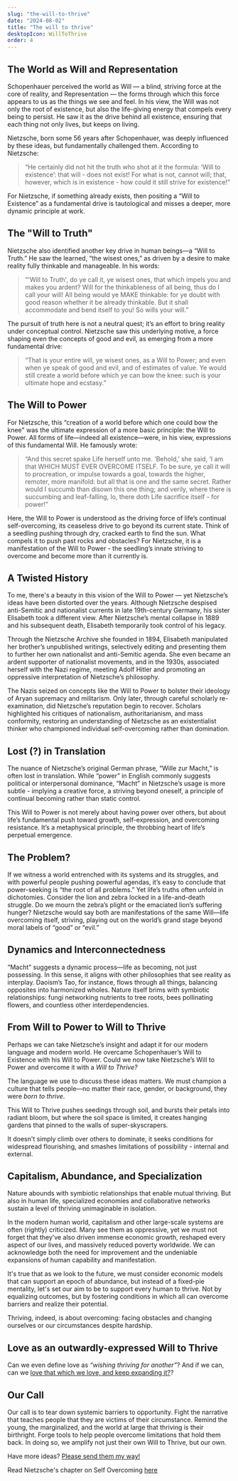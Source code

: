 ```yaml
---
slug: "the-will-to-thrive"
date: "2024-08-02"
title: "The will to thrive"
desktopIcon: WillToThrive
order: 4
---
```


## The World as Will and Representation

Schopenhauer perceived the world as Will — a blind, striving force at the core of reality, and Representation — the forms through which this force appears to us as the things we see and feel. In his view, the Will was not only the root of existence, but also the life-giving energy that compels every being to persist. He saw it as the drive behind all existence, ensuring that each thing not only lives, but keeps on living.

Nietzsche, born some 56 years after Schopenhauer, was deeply influenced by these ideas, but fundamentally challenged them. According to Nietzsche:

> “He certainly did not hit the truth who shot at it the formula: ‘Will to existence’: that will - does not exist! For what is not, cannot will; that, however, which is in existence - how could it still strive for existence!”

For Nietzsche, if something already exists, then positing a “Will to Existence” as a fundamental drive is tautological and misses a deeper, more dynamic principle at work.

## The "Will to Truth"

Nietzsche also identified another key drive in human beings—a “Will to Truth.” He saw the learned, “the wisest ones,” as driven by a desire to make reality fully thinkable and manageable. In his words:

> “'Will to Truth', do ye call it, ye wisest ones, that which impels you and makes you ardent? Will for the thinkableness of all being, thus do I call your will! All being would ye MAKE thinkable: for ye doubt with good reason whether it be already thinkable. But it shall accommodate and bend itself to you! So wills your will.”

The pursuit of truth here is not a neutral quest; it’s an effort to bring reality under conceptual control. Nietzsche saw this underlying motive, a force shaping even the concepts of good and evil, as emerging from a more fundamental drive:

> “That is your entire will, ye wisest ones, as a Will to Power; and even when ye speak of good and evil, and of estimates of value. Ye would still create a world before which ye can bow the knee: such is your ultimate hope and ecstasy.”

## The Will to Power

For Nietzsche, this “creation of a world before which one could bow the knee" was the ultimate expression of a more basic principle: the Will to Power. All forms of life—indeed all existence—were, in his view, expressions of this fundamental Will. He famously wrote:

> “And this secret spake Life herself unto me. ‘Behold,’ she said, ‘I am that WHICH MUST EVER OVERCOME ITSELF. To be sure, ye call it will to procreation, or impulse towards a goal, towards the higher, remoter, more manifold: but all that is one and the same secret. Rather would I succumb than disown this one thing; and verily, where there is succumbing and leaf-falling, lo, there doth Life sacrifice itself - for power!”

Here, the Will to Power is understood as the driving force of life’s continual self-overcoming, its ceaseless drive to go beyond its current state. Think of a seedling pushing through dry, cracked earth to find the sun. What compels it to push past rocks and obstacles? For Nietzsche, it is a manifestation of the Will to Power - the seedling’s innate striving to overcome and become more than it currently is.

## A Twisted History

To me, there's a beauty in this vision of the Will to Power — yet Nietzsche’s ideas have been distorted over the years. Although Nietzsche despised anti-Semitic and nationalist currents in late 19th-century Germany, his sister Elisabeth took a different view. After Nietzsche’s mental collapse in 1889 and his subsequent death, Elisabeth temporarily took control of his legacy.

Through the Nietzsche Archive she founded in 1894, Elisabeth manipulated her brother’s unpublished writings, selectively editing and presenting them to further her own nationalist and anti-Semitic agenda. She even became an ardent supporter of nationalist movements, and in the 1930s, associated herself with the Nazi regime, meeting Adolf Hitler and promoting an oppressive interpretation of Nietzsche’s philosophy.

The Nazis seized on concepts like the Will to Power to bolster their ideology of Aryan supremacy and militarism. Only later, through careful scholarly re-examination, did Nietzsche’s reputation begin to recover. Scholars highlighted his critiques of nationalism, authoritarianism, and mass conformity, restoring an understanding of Nietzsche as an existentialist thinker who championed individual self-overcoming rather than domination.

## Lost (?) in Translation

The nuance of Nietzsche’s original German phrase, “Wille zur Macht,” is often lost in translation. While “power” in English commonly suggests political or interpersonal dominance, “Macht” in Nietzsche’s usage is more subtle - implying a creative force, a striving beyond oneself, a principle of continual becoming rather than static control.

This Will to Power is not merely about having power over others, but about life’s fundamental push toward growth, self-expression, and overcoming resistance. It’s a metaphysical principle, the throbbing heart of life’s perpetual emergence.

## The Problem?

If we witness a world entrenched with its systems and its struggles, and with powerful people pushing powerful agendas, it’s easy to conclude that power-seeking is “the root of all problems.” Yet life’s truths often unfold in dichotomies. Consider the lion and zebra locked in a life-and-death struggle. Do we mourn the zebra’s plight or the emaciated lion’s suffering hunger? Nietzsche would say both are manifestations of the same Will—life overcoming itself, striving, playing out on the world’s grand stage beyond moral labels of “good” or “evil.”

## Dynamics and Interconnectedness

“Macht” suggests a dynamic process—life as becoming, not just possessing. In this sense, it aligns with other philosophies that see reality as interplay. Daoism’s Tao, for instance, flows through all things, balancing opposites into harmonized wholes. Nature itself brims with symbiotic relationships: fungi networking nutrients to tree roots, bees pollinating flowers, and countless other interdependencies.

## From Will to Power to Will to Thrive

Perhaps we can take Nietzsche’s insight and adapt it for our modern language and modern world. He overcame Schopenhauer’s Will to Existence with his Will to Power. Could we now take Nietzsche’s Will to Power and overcome it with a _Will to Thrive?_

The language we use to discuss these ideas matters. We must champion a culture that tells people—no matter their race, gender, or background, they were _born to thrive_.

This Will to Thrive pushes seedings through soil, and bursts their petals into radiant bloom, but where the soil space is limited, it creates hanging gardens that pinned to the walls of super-skyscrapers.

It doesn't simply climb over others to dominate, it seeks conditions for widespread flourishing, and smashes limitations of possibility - internal and external.

## Capitalism, Abundance, and Specialization

Nature abounds with symbiotic relationships that enable mutual thriving. But also in human life, specialized economies and collaborative networks sustain a level of thriving unimaginable in isolation.

In the modern human world, capitalism and other large-scale systems are often (rightly) criticized. Many see them as oppressive, yet we must not forget that they’ve also driven immense economic growth, reshaped every aspect of our lives, and massively reduced poverty worldwide. We can acknowledge both the need for improvement and the undeniable expansions of human capability and manifestation.

It's true that as we look to the future, we must consider economic models that can support an epoch of abundance, but instead of a fixed-pie mentality, let's set our aim to be to support every human to thrive. Not by equalizing outcomes, but by fostering conditions in which all can overcome barriers and realize their potential.

Thriving, indeed, is about overcoming: facing obstacles and changing ourselves or our circumstances despite hardship.

## Love as an outwardly-expressed Will to Thrive

Can we even define love as _“wishing thriving for another”_? And if we can, can we [love that which we love, and keep expanding it?](https://open.spotify.com/track/5kdXiiF8MxyLVhRjkVv9jQ?si=5dcc37d41bec4134)?

## Our Call

Our call is to tear down systemic barriers to opportunity. Fight the narrative that teaches people that they are victims of their circumstance. Remind the young, the marginalized, and the world at large that thriving is their birthright. Forge tools to help people overcome limitations that hold them back. In doing so, we amplify not just their own Will to Thrive, but our own.

Have more ideas? [Please send them my way!](mailto:hi@michaeldawson.com.au)

Read Nietzsche's chapter on Self Overcoming [here](http://4umi.com/nietzsche/zarathustra/34)
